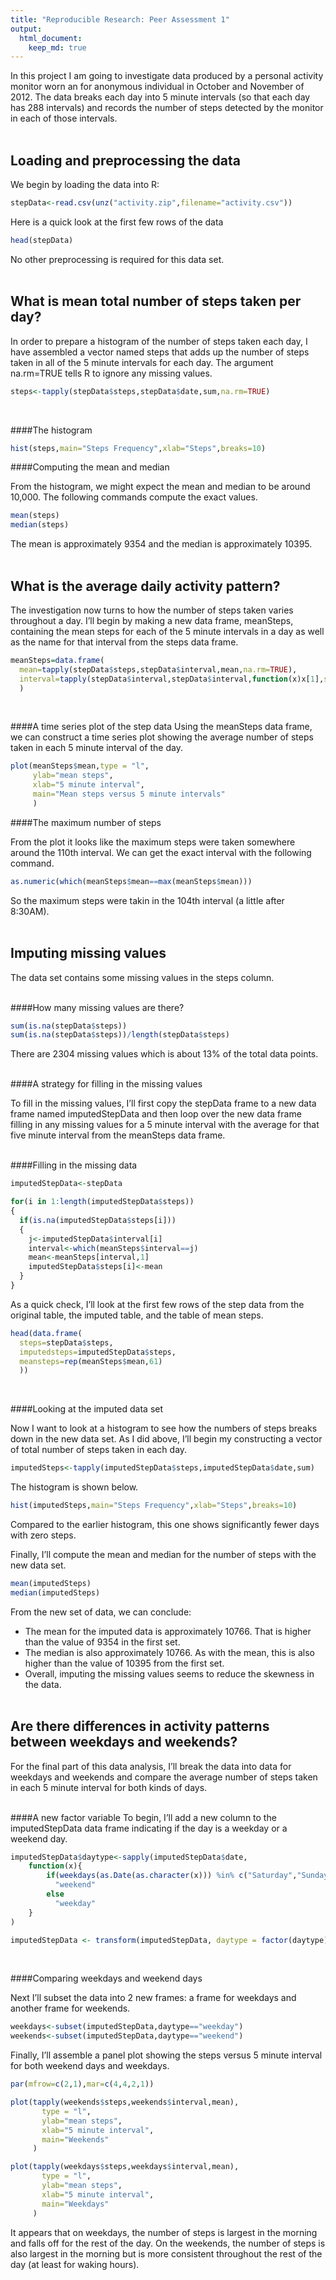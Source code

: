 ```yaml
---
title: "Reproducible Research: Peer Assessment 1"
output: 
  html_document:
    keep_md: true
---
```


In this project I am going to investigate data produced by a personal activity monitor worn an for anonymous individual in October and November of 2012.  The data breaks each day into 5 minute intervals (so that each day has 288 intervals) and records the number of steps detected by the monitor in each of those intervals.<br><br>

## Loading and preprocessing the data
We begin by loading the data into R:

```r
stepData<-read.csv(unz("activity.zip",filename="activity.csv"))
```

Here is a quick look at the first few rows of the data

```r
head(stepData)
```

No other preprocessing is required for this data set.<br><br>

## What is mean total number of steps taken per day?

In order to prepare a histogram of the number of steps taken each day, I have assembled a vector named steps that adds up the number of steps taken in all of the 5 minute intervals for each day.  The argument na.rm=TRUE tells R to ignore any missing values.

```r
steps<-tapply(stepData$steps,stepData$date,sum,na.rm=TRUE)
```

<br>

####The histogram

```r
hist(steps,main="Steps Frequency",xlab="Steps",breaks=10)
```

####Computing the mean and median

From the histogram, we might expect the mean and median to be around 10,000.  The following commands compute the exact values.

```r
mean(steps)
median(steps)
```

The mean is approximately 9354 and the median is approximately 10395.<br><br>

## What is the average daily activity pattern?

The investigation now turns to how the number of steps taken varies throughout a day.  I'll begin by making a new data frame, meanSteps, containing the mean steps for each of the 5 minute intervals in a day as well as the name for that interval from the steps data frame.

```r
meanSteps=data.frame(
  mean=tapply(stepData$steps,stepData$interval,mean,na.rm=TRUE),
  interval=tapply(stepData$interval,stepData$interval,function(x)x[1],simplify=TRUE)
  )
```

<br>

####A time series plot of the step data
Using the meanSteps data frame, we can construct a time series plot showing the average number of steps taken in each 5 minute interval of the day.

```r
plot(meanSteps$mean,type = "l",
     ylab="mean steps",
     xlab="5 minute interval",
     main="Mean steps versus 5 minute intervals"
     )
```

####The maximum number of steps

From the plot it looks like the maximum steps were taken somewhere around the 110th interval.  We can get the exact interval with the following command.

```r
as.numeric(which(meanSteps$mean==max(meanSteps$mean)))
```

So the maximum steps were takin in the 104th interval (a little after 8:30AM).<br><br>

## Imputing missing values

The data set contains some missing values in the steps column.<br><br>  

####How many missing values are there?

```r
sum(is.na(stepData$steps))
sum(is.na(stepData$steps))/length(stepData$steps)
```

There are 2304 missing values which is about 13% of the total data points. <br><br>

####A strategy for filling in the missing values

To fill in the missing values, I'll first copy the stepData frame to a new data frame named imputedStepData and then loop over the new data frame filling in any missing values for a 5 minute interval with the average for that five minute interval from the meanSteps data frame.<br><br> 

####Filling in the missing data

```r
imputedStepData<-stepData

for(i in 1:length(imputedStepData$steps))
{
  if(is.na(imputedStepData$steps[i]))
  {
    j<-imputedStepData$interval[i]
    interval<-which(meanSteps$interval==j)
    mean<-meanSteps[interval,1]
    imputedStepData$steps[i]<-mean
  }
}
```

As a quick check, I'll look at the first few rows of the step data from the original table, the imputed table, and the table of mean steps.

```r
head(data.frame(
  steps=stepData$steps,
  imputedsteps=imputedStepData$steps,
  meansteps=rep(meanSteps$mean,61)
  ))
```

<br>

####Looking at the imputed data set

Now I want to look at a histogram to see how the numbers of steps breaks down in the new data set.  As I did above, I'll begin my constructing a vector of total number of steps taken in each day.

```r
imputedSteps<-tapply(imputedStepData$steps,imputedStepData$date,sum)
```

The histogram is shown below. 

```r
hist(imputedSteps,main="Steps Frequency",xlab="Steps",breaks=10)
```

Compared to the earlier histogram, this one shows significantly fewer days with zero steps.  

Finally, I'll compute the mean and median for the number of steps with the new data set.

```r
mean(imputedSteps)
median(imputedSteps)
```

From the new set of data, we can conclude:

- The mean for the imputed data is approximately 10766.  That is higher than the value of 9354 in the first set.  
- The median is also approximately 10766.  As with the mean, this is also higher than the value of 10395 from the first set.
- Overall, imputing the missing values seems to reduce the skewness in the data.<br><br>

## Are there differences in activity patterns between weekdays and weekends?

For the final part of this data analysis, I'll break the data into data for weekdays and weekends and compare the average number of steps taken in each 5 minute interval for both kinds of days.<br><br>

####A new factor variable
To begin, I'll add a new column to the imputedStepData data frame indicating if the day is a weekday or a weekend day. 

```r
imputedStepData$daytype<-sapply(imputedStepData$date,
    function(x){
        if(weekdays(as.Date(as.character(x))) %in% c("Saturday","Sunday")) 
          "weekend"
        else 
          "weekday" 
    }                      
)

imputedStepData <- transform(imputedStepData, daytype = factor(daytype))
```

<br>

####Comparing weekdays and weekend days

Next I'll subset the data into 2 new frames: a frame for weekdays and another frame for weekends.

```r
weekdays<-subset(imputedStepData,daytype=="weekday")
weekends<-subset(imputedStepData,daytype=="weekend")
```

Finally, I'll assemble a panel plot showing the steps versus 5 minute interval for both weekend days and weekdays.

```r
par(mfrow=c(2,1),mar=c(4,4,2,1))

plot(tapply(weekends$steps,weekends$interval,mean),
       type = "l",
       ylab="mean steps",
       xlab="5 minute interval",
       main="Weekends"
     )

plot(tapply(weekdays$steps,weekdays$interval,mean),
       type = "l",
       ylab="mean steps",
       xlab="5 minute interval",
       main="Weekdays"
     )
```

It appears that on weekdays, the number of steps is largest in the morning and falls off for the rest of the day.  On the weekends, the number of steps is also largest in the morning but is more consistent throughout the rest of the day (at least for waking hours).